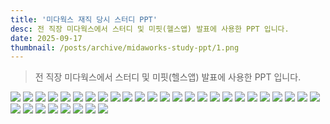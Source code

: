 ```yaml
---
title: '미다웍스 재직 당시 스터디 PPT'
desc: 전 직장 미다웍스에서 스터디 및 미핏(헬스앱) 발표에 사용한 PPT 입니다.
date: 2025-09-17
thumbnail: /posts/archive/midaworks-study-ppt/1.png
---
```


> 전 직장 미다웍스에서 스터디 및 미핏(헬스앱) 발표에 사용한 PPT 입니다.

![](/posts/archive/midaworks-study-ppt/1.png)
![](/posts/archive/midaworks-study-ppt/2.png)
![](/posts/archive/midaworks-study-ppt/3.png)
![](/posts/archive/midaworks-study-ppt/4.png)
![](/posts/archive/midaworks-study-ppt/5.png)
![](/posts/archive/midaworks-study-ppt/6.png)
![](/posts/archive/midaworks-study-ppt/7.png)
![](/posts/archive/midaworks-study-ppt/8.png)
![](/posts/archive/midaworks-study-ppt/9.png)
![](/posts/archive/midaworks-study-ppt/10.png)
![](/posts/archive/midaworks-study-ppt/11.png)
![](/posts/archive/midaworks-study-ppt/12.png)
![](/posts/archive/midaworks-study-ppt/13.png)
![](/posts/archive/midaworks-study-ppt/14.png)
![](/posts/archive/midaworks-study-ppt/15.png)
![](/posts/archive/midaworks-study-ppt/16.png)
![](/posts/archive/midaworks-study-ppt/17.png)
![](/posts/archive/midaworks-study-ppt/18.png)
![](/posts/archive/midaworks-study-ppt/19.png)
![](/posts/archive/midaworks-study-ppt/20.png)
![](/posts/archive/midaworks-study-ppt/21.png)
![](/posts/archive/midaworks-study-ppt/22.png)
![](/posts/archive/midaworks-study-ppt/23.png)
![](/posts/archive/midaworks-study-ppt/24.png)
![](/posts/archive/midaworks-study-ppt/25.png)
![](/posts/archive/midaworks-study-ppt/26.png)
![](/posts/archive/midaworks-study-ppt/27.png)
![](/posts/archive/midaworks-study-ppt/28.png)
![](/posts/archive/midaworks-study-ppt/29.png)
![](/posts/archive/midaworks-study-ppt/30.png)
![](/posts/archive/midaworks-study-ppt/31.png)
![](/posts/archive/midaworks-study-ppt/32.png)
![](/posts/archive/midaworks-study-ppt/33.png)